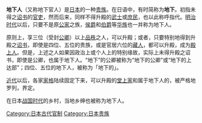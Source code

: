 {{Distinguish|地底人}}
{{unreferenced|time=2018-06-28T07:44:19+00:00}}
{{japanese|japanese=地下人|kana=じげにん/しもびと|romaji=jigenin/simobito}}
'''地下人'''（又称地下官人）是[[日本|日本]]的一种[[贵族|贵族]]。在日语中，有时简称为'''地下'''。初指未得{{tsl|ja|昇殿}}之[[诏书|诏书]]的[[官吏|官吏]]，然而后来，同样不得升殿的[[武士_(日本)|武士]]或[[庶民|庶民]]，也以此称呼指代。[[明治|明治时代]]以后，只要不是原[[公家_(日本)|公家]]之族，[[侯爵|侯爵]]和[[伯爵|伯爵]]等[[華族_(日本)|华族]]也一并称为地下人。

原则上，享三位（受封[[公卿|公卿]]）以上[[品秩|品秩]]之人，可以升殿；或者，只要特别地得到升殿之[[诏书|诏书]]，即使是四位、五位的贵族，或是官居六位的[[藏人_(官職)|藏人]]，都可以升殿，成为[[殿上人|殿上人]]。但是，上述之人如果因政治上或个人上的特别缘故，实际上未得升殿之诏书，即使是公卿，也属于地下人。“地下”的公卿被称为“地下的公卿”或“地下的上达部”；四位、五位的地下人，被称为「地下的{{tsl|ja|诸大夫}}」。

[[中世纪|近代]]以后，各家[[家格|家格]]陆续固定下来，可以升殿的[[堂上家|堂上家]]和属于地下人的{{tsl|ja|地下家}}，被严格地罗列，界定。

在日本[[战国时代_(日本)|战国时代]]的乡村，当地乡绅也被称为地下人。

[[Category:日本古代官制|Category:日本古代官制]]
[[Category:日本贵族|Category:日本贵族]]